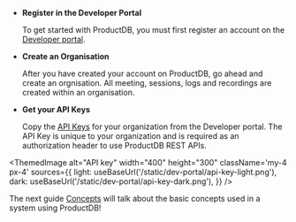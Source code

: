 

- **Register in the Developer Portal**

  To get started with ProductDB, you must first register an account on the [Developer portal](https://dev.dyte.io).

- **Create an Organisation**

  After you have created your account on ProductDB, go ahead and create an orgnisation. All meeting, sessions, logs and recordings are created within an organisation.

- **Get your API Keys**

  Copy the [API Keys](https://dev.dyte.io/apikeys) for your organization from
the Developer portal. The API Key is unique to your organization and is
required as an authorization header to use ProductDB REST APIs.

<ThemedImage
  alt="API key"
  width="400"
  height="300"
  className='my-4 px-4'
  sources={{
    light: useBaseUrl('/static/dev-portal/api-key-light.png'),
    dark: useBaseUrl('/static/dev-portal/api-key-dark.png'),
  }}
/>


The next guide <a href={props.slug}>Concepts</a> will talk about the basic concepts used in a system using ProductDB!
